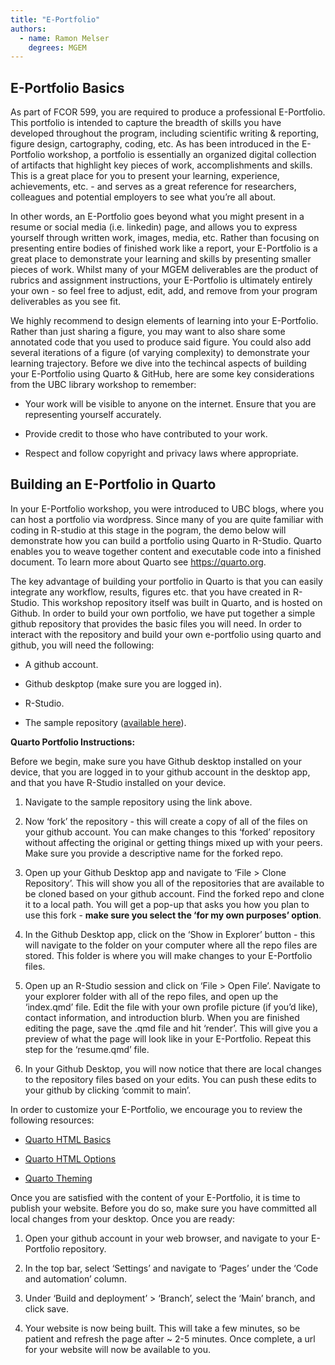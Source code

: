 ```yaml
---
title: "E-Portfolio"
authors:
  - name: Ramon Melser
    degrees: MGEM
---
```


## E-Portfolio Basics

As part of FCOR 599, you are required to produce a professional E-Portfolio. This portfolio is intended to capture the breadth of skills you have developed throughout the program, including scientific writing & reporting, figure design, cartography, coding, etc. As has been introduced in the E-Portfolio workshop, a portfolio is essentially an organized digital collection of artifacts that highlight key pieces of work, accomplishments and skills. This is a great place for you to present your learning, experience, achievements, etc. - and serves as a great reference for researchers, colleagues and potential employers to see what you're all about.

In other words, an E-Portfolio goes beyond what you might present in a resume or social media (i.e. linkedin) page, and allows you to express yourself through written work, images, media, etc. Rather than focusing on presenting entire bodies of finished work like a report, your E-Portfolio is a great place to demonstrate your learning and skills by presenting smaller pieces of work. Whilst many of your MGEM deliverables are the product of rubrics and assignment instructions, your E-Portfolio is ultimately entirely your own - so feel free to adjust, edit, add, and remove from your program deliverables as you see fit.

We highly recommend to design elements of learning into your E-Portfolio. Rather than just sharing a figure, you may want to also share some annotated code that you used to produce said figure. You could also add several iterations of a figure (of varying complexity) to demonstrate your learning trajectory. Before we dive into the techincal aspects of building your E-Portfolio using Quarto & GitHub, here are some key considerations from the UBC library workshop to remember:

-   Your work will be visible to anyone on the internet. Ensure that you are representing yourself accurately.

-   Provide credit to those who have contributed to your work.

-   Respect and follow copyright and privacy laws where appropriate.

## Building an E-Portfolio in Quarto

In your E-Portfolio workshop, you were introduced to UBC blogs, where you can host a portfolio via wordpress. Since many of you are quite familiar with coding in R-studio at this stage in the pogram, the demo below will demonstrate how you can build a portfolio using Quarto in R-Studio. Quarto enables you to weave together content and executable code into a finished document. To learn more about Quarto see <https://quarto.org>.

The key advantage of building your portfolio in Quarto is that you can easily integrate any workflow, results, figures etc. that you have created in R-Studio. This workshop repository itself was built in Quarto, and is hosted on Github. In order to build your own portfolio, we have put together a simple github repository that provides the basic files you will need. In order to interact with the repository and build your own e-portfolio using quarto and github, you will need the following:

-   A github account.

-   Github deskptop (make sure you are logged in).

-   R-Studio.

-   The sample repository ([available here](https://github.com/ubc-mgem-fcor599/E-Portfolio)).

**Quarto Portfolio Instructions:**

Before we begin, make sure you have Github desktop installed on your device, that you are logged in to your github account in the desktop app, and that you have R-Studio installed on your device.

1.  Navigate to the sample repository using the link above.

2.  Now 'fork' the repository - this will create a copy of all of the files on your github account. You can make changes to this 'forked' repository without affecting the original or getting things mixed up with your peers. Make sure you provide a descriptive name for the forked repo.

3.  Open up your Github Desktop app and navigate to 'File \> Clone Repository'. This will show you all of the repositories that are available to be cloned based on your github account. Find the forked repo and clone it to a local path. You will get a pop-up that asks you how you plan to use this fork - **make sure you select the 'for my own purposes' option**.

4.  In the Github Desktop app, click on the 'Show in Explorer' button - this will navigate to the folder on your computer where all the repo files are stored. This folder is where you will make changes to your E-Portfolio files.

5.  Open up an R-Studio session and click on 'File \> Open File'. Navigate to your explorer folder with all of the repo files, and open up the 'index.qmd' file. Edit the file with your own profile picture (if you'd like), contact information, and introduction blurb. When you are finished editing the page, save the .qmd file and hit 'render'. This will give you a preview of what the page will look like in your E-Portfolio. Repeat this step for the 'resume.qmd' file.

6.  In your Github Desktop, you will now notice that there are local changes to the repository files based on your edits. You can push these edits to your github by clicking 'commit to main'.

In order to customize your E-Portfolio, we encourage you to review the following resources:

-   [Quarto HTML Basics](https://quarto.org/docs/output-formats/html-basics.html)

-   [Quarto HTML Options](https://quarto.org/docs/reference/formats/html.html)

-   [Quarto Theming](https://quarto.org/docs/output-formats/html-themes.html)

Once you are satisfied with the content of your E-Portfolio, it is time to publish your website. Before you do so, make sure you have committed all local changes from your desktop. Once you are ready:

1.  Open your github account in your web browser, and navigate to your E-Portfolio repository.

2.  In the top bar, select 'Settings' and navigate to 'Pages' under the 'Code and automation' column.

3.  Under 'Build and deployment' \> 'Branch', select the 'Main' branch, and click save.

4.  Your website is now being built. This will take a few minutes, so be patient and refresh the page after \~ 2-5 minutes. Once complete, a url for your website will now be available to you.
